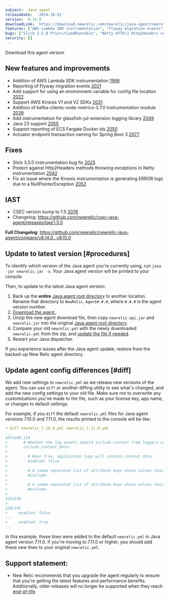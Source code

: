 ```yaml
---
subject:  Java agent
releaseDate:  '2024-10-01'
version:  8.15.0
downloadLink: 'https://download.newrelic.com/newrelic/java-agent/newrelic-agent/8.15.0/'
features: ["AWS Lambda SDK instrumentation", "Flyway migration events", "AWS Kinesis SDK", "Kafka Client Node metrics", "Glassfish JUL logging", "Java 23", "ECS Fargate docker id", "Actuator endpoint transaction naming"]
bugs: ["Slick 3.5.0 PrioritizedRunnable", "Netty HTTP/2 Http2Headers null pointer exception"]
security: []
---
```

<ButtonGroup>
  <ButtonLink
    role="button"
    to="https://download.newrelic.com/newrelic/java-agent/newrelic-agent/8.15.0/"
    variant="primary"
  >
    Download this agent version
  </ButtonLink>
</ButtonGroup>

## New features and improvements

- Addition of AWS Lambda SDK instrumentation [1998](https://github.com/newrelic/newrelic-java-agent/pull/1998)
- Reporting of Flyway migration events [2021](https://github.com/newrelic/newrelic-java-agent/pull/2021)
- Add support for using an environment variable for config file location [2022](https://github.com/newrelic/newrelic-java-agent/pull/2022)
- Support AWS Kinesis V1 and V2 SDKs [2031](https://github.com/newrelic/newrelic-java-agent/pull/2031)
- Addition of kafka-clients-node-metrics-3.7.0 Instrumentation module [2039](https://github.com/newrelic/newrelic-java-agent/pull/2039)
- Add instrumentation for glassfish-jul-extension logging library [2049](https://github.com/newrelic/newrelic-java-agent/pull/2049)
- Java 23 support [2055](https://github.com/newrelic/newrelic-java-agent/pull/2055)
- Support reporting of ECS Fargate Docker ids [2050](https://github.com/newrelic/newrelic-java-agent/pull/2050)
- Actuator endpoint transaction naming for Spring Boot 3 [2077](https://github.com/newrelic/newrelic-java-agent/pull/2077)

## Fixes

- Slick 3.5.0 instrumentation bug fix [2025](https://github.com/newrelic/newrelic-java-agent/pull/2025)
- Protect against Http2Headers methods throwing exceptions in Netty instrumentation [2042](https://github.com/newrelic/newrelic-java-agent/pull/2042)
- Fix an issue where the Kinesis instrumentation is generating ERROR logs due to a NullPointerException [2052](https://github.com/newrelic/newrelic-java-agent/pull/2052)

## IAST

- CSEC version bump to 1.5 [2076](https://github.com/newrelic/newrelic-java-agent/pull/2076)
- Changelog: https://github.com/newrelic/csec-java-agent/releases/tag/1.5.0

**Full Changelog**: https://github.com/newrelic/newrelic-java-agent/compare/v8.14.0...v8.15.0

## Update to latest version [#procedures]

To identify which version of the Java agent you're currently using, run `java -jar newrelic.jar -v`. Your Java agent version will be printed to your console.

Then, to update to the latest Java agent version:

1. Back up the **entire** [Java agent root directory](/docs/agents/manage-apm-agents/troubleshooting/find-agent-root-directory#java-agent) to another location. Rename that directory to `NewRelic_Agent#.#.#`, where `#.#.#` is the agent version number.
2. [Download the agent.](/docs/release-notes/agent-release-notes/java-release-notes).
3. Unzip the new agent download file, then copy `newrelic-api.jar` and `newrelic.jar` into the original [Java agent root directory](/docs/agents/manage-apm-agents/troubleshooting/find-agent-root-directory#java-agent).
4. Compare your old `newrelic.yml` with the newly downloaded `newrelic.yml` from the zip, and [update the file if needed](#diff).
5. Restart your Java dispatcher.

If you experience issues after the Java agent update, restore from the backed-up New Relic agent directory.

## Update agent config differences [#diff]

We add new settings to `newrelic.yml` as we release new versions of the agent. You can use `diff` or another diffing utility to see what's changed, and add the new config settings to your old file. Make sure not to overwrite any customizations you've made to the file, such as your license key, app name, or changes to default settings.

For example, if you `diff` the default `newrelic.yml` files for Java agent versions 7.10.0 and 7.11.0, the results printed to the console will be like:

```yaml
➜ diff newrelic_7.10.0.yml newrelic_7.11.0.yml
...
107a108,119
>       # Whether the log events should include context from loggers with support for that.
>       include_context_data:
>
>         # When true, application logs will contain context data.
>         enabled: false
>
>         # A comma separated list of attribute keys whose values should be sent to New Relic.
>         #include:
>
>         # A comma separated list of attribute keys whose values should not be sent to New Relic.
>         #exclude:
>
125a138
>
128c141
<     enabled: false
---
>     enabled: true
...
```

In this example, these lines were added to the default `newrelic.yml` in Java agent version 7.11.0. If you're moving to 7.11.0 or higher, you should add these new lines to your original `newrelic.yml`.

## Support statement:

* New Relic recommends that you upgrade the agent regularly to ensure that you're getting the latest features and performance benefits. Additionally, older releases will no longer be supported when they reach [end-of-life](https://docs.newrelic.com/docs/using-new-relic/cross-product-functions/install-configure/notification-changes-new-relic-saas-features-distributed-software/).


